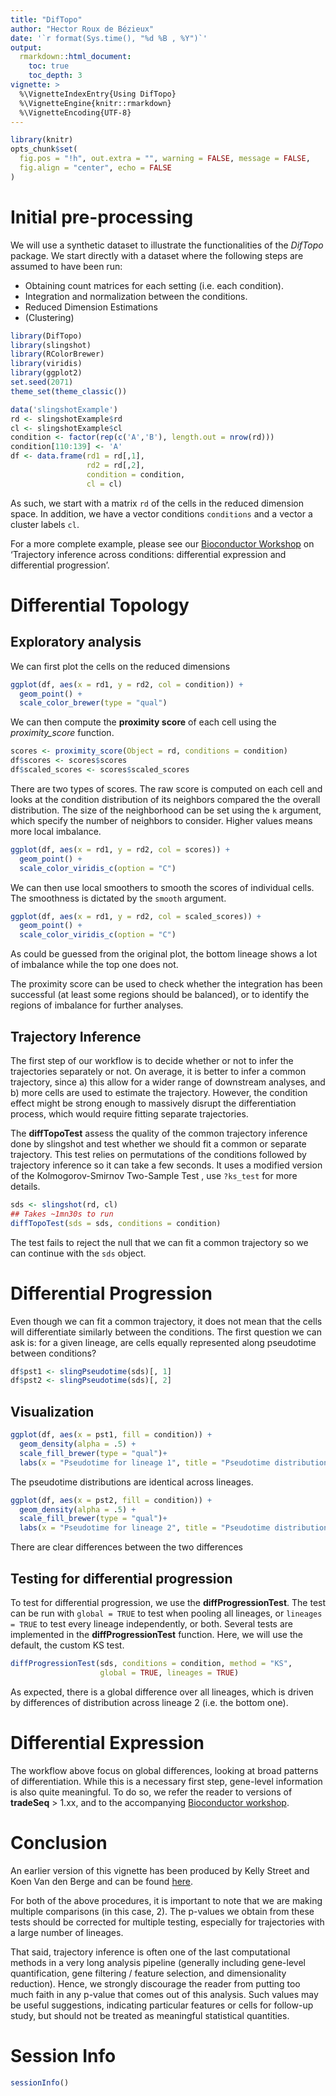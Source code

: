 ```yaml
---
title: "DifTopo"
author: "Hector Roux de Bézieux"
date: '`r format(Sys.time(), "%d %B , %Y")`'
output: 
  rmarkdown::html_document:
    toc: true
    toc_depth: 3
vignette: >
  %\VignetteIndexEntry{Using DifTopo}
  %\VignetteEngine{knitr::rmarkdown}
  %\VignetteEncoding{UTF-8}
---
```


```r
library(knitr)
opts_chunk$set(
  fig.pos = "!h", out.extra = "", warning = FALSE, message = FALSE, 
  fig.align = "center", echo = FALSE
)
```

# Initial pre-processing

We will use a synthetic dataset to illustrate the functionalities of the _DifTopo_ package. We start directly with a dataset where the following steps are assumed to have been run:

+ Obtaining count matrices for each setting (i.e. each condition).
+ Integration and normalization between the conditions.
+ Reduced Dimension Estimations
+ (Clustering)

```r
library(DifTopo)
library(slingshot)
library(RColorBrewer)
library(viridis)
library(ggplot2)
set.seed(2071)
theme_set(theme_classic())
```

```r
data('slingshotExample')
rd <- slingshotExample$rd
cl <- slingshotExample$cl
condition <- factor(rep(c('A','B'), length.out = nrow(rd)))
condition[110:139] <- 'A'
df <- data.frame(rd1 = rd[,1],
                 rd2 = rd[,2],
                 condition = condition,
                 cl = cl)
```

As such, we start with a matrix `rd` of the cells in the reduced dimension space. In addition, we have a vector conditions `conditions` and a vector a cluster labels `cl`. 

For a more complete example, please see our [Bioconductor Workshop](https://kstreet13.github.io/bioc2020trajectories/articles/workshopTrajectories.html) on ‘Trajectory inference across conditions: differential expression and differential progression’.

# Differential Topology
## Exploratory analysis

We can first plot the cells on the reduced dimensions

```r
ggplot(df, aes(x = rd1, y = rd2, col = condition)) +
  geom_point() +
  scale_color_brewer(type = "qual")
```
We can then compute the __proximity score__ of each cell using the *proximity_score* function.

```r
scores <- proximity_score(Object = rd, conditions = condition)
df$scores <- scores$scores
df$scaled_scores <- scores$scaled_scores
```

There are two types of scores. The raw score is computed on each cell and looks at the condition distribution of its neighbors compared the the overall distribution. The size of the neighborhood can be set using the `k` argument, which specify the number of neighbors to consider. Higher values means more local imbalance. 

```r
ggplot(df, aes(x = rd1, y = rd2, col = scores)) +
  geom_point() +
  scale_color_viridis_c(option = "C")
```
We can then use local smoothers to smooth the scores of individual cells. The smoothness is dictated by the `smooth` argument.

```r
ggplot(df, aes(x = rd1, y = rd2, col = scaled_scores)) +
  geom_point() +
  scale_color_viridis_c(option = "C")
```

As could be guessed from the original plot, the bottom lineage shows a lot of imbalance while the top one does not. 

The proximity score can be used to check whether the integration has been successful (at least some regions should be balanced), or to identify the regions of imbalance for further analyses.

## Trajectory Inference

The first step of our workflow is to decide whether or not to infer the trajectories separately or not. On average, it is better to infer a common trajectory, since a) this allow for a wider range of downstream analyses, and b) more cells are used to estimate the trajectory. However, the condition effect might be strong enough to massively disrupt the differentiation process, which would require fitting separate trajectories. 

The __diffTopoTest__ assess the quality of the common trajectory inference done by slingshot and test whether we should fit a common or separate trajectory. This test relies on permutations of the conditions followed by trajectory inference so it can take a few seconds. It uses a modified version of the  Kolmogorov-Smirnov Two-Sample Test , use `?ks_test` for more details.

```r
sds <- slingshot(rd, cl)
## Takes ~1mn30s to run
diffTopoTest(sds = sds, conditions = condition)
```

The test fails to reject the null that we can fit a common trajectory so we can continue with the `sds` object.

# Differential Progression

Even though we can fit a common trajectory, it does not mean that the cells will differentiate similarly between the conditions. The first question we can ask is: for a given lineage, are cells equally represented along pseudotime between conditions? 

```r
df$pst1 <- slingPseudotime(sds)[, 1]
df$pst2 <- slingPseudotime(sds)[, 2]

```

## Visualization

```r
ggplot(df, aes(x = pst1, fill = condition)) +
  geom_density(alpha = .5) +
  scale_fill_brewer(type = "qual")+
  labs(x = "Pseudotime for lineage 1", title = "Pseudotime distribution for lineage 1")
```
The pseudotime distributions are identical across lineages.

```r
ggplot(df, aes(x = pst2, fill = condition)) +
  geom_density(alpha = .5) +
  scale_fill_brewer(type = "qual")+
  labs(x = "Pseudotime for lineage 2", title = "Pseudotime distribution for lineage 2")
```
There are clear differences between the two differences

## Testing for differential progression

To test for differential progression, we use the __diffProgressionTest__. The test can be run with `global = TRUE` to test when pooling all lineages, or `lineages = TRUE` to test every lineage independently, or both. Several tests are implemented in the __diffProgressionTest__ function. Here, we will use the default, the custom KS test. 

```r
diffProgressionTest(sds, conditions = condition, method = "KS",
                    global = TRUE, lineages = TRUE)
```
As expected, there is a global difference over all lineages, which is driven by differences of distribution across lineage 2 (i.e. the bottom one).

# Differential Expression

The workflow above focus on global differences, looking at broad patterns of differentiation. While this is a necessary first step, gene-level information is also quite meaningful. To do so, we refer the reader to versions of __tradeSeq__ > 1.xx, and to the accompanying [Bioconductor workshop](https://kstreet13.github.io/bioc2020trajectories/articles/workshopTrajectories.html#differential-expression-1).

# Conclusion

An earlier version of this vignette has been produced by Kelly Street and Koen Van den Berge and can be found [here](https://bioconductor.org/packages/release/bioc/vignettes/slingshot/inst/doc/conditionsVignette.html).

For both of the above procedures, it is important to note that we are making multiple comparisons (in this case, 2). The p-values we obtain from these tests should be corrected for multiple testing, especially for trajectories with a large number of lineages.

That said, trajectory inference is often one of the last computational methods in a very long analysis pipeline (generally including gene-level quantification, gene filtering / feature selection, and dimensionality reduction). Hence, we strongly discourage the reader from putting too much faith in any p-value that comes out of this analysis. Such values may be useful suggestions, indicating particular features or cells for follow-up study, but should not be treated as meaningful statistical quantities.

# Session Info

```r
sessionInfo()
```
